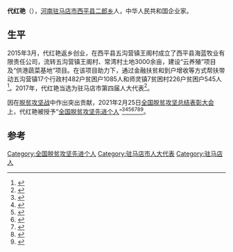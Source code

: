 '''代红艳'''（{{bd|1974年|6月}}），[[河南|河南]][[驻马店市|驻马店市]][[西平县|西平县]][[二郎乡_(西平县)|二郎乡]]人，中华人民共和国企业家。

== 生平 ==
2015年3月，代红艳返乡创业，在西平县五沟营镇王阁村成立了西平县海蓝牧业有限责任公司，流转五沟营镇王阁村、常湾村土地3000余亩，建设“云养殖”项目及“供港蔬菜基地”项目。在该项目助力下，通过金融扶贫和到户增收等方式帮扶带动五沟营镇17个行政村482户贫困户1085人和师灵镇7贫困村226户贫困户545人<ref>{{Cite web|title=今天上午，人民大会堂，西平县海蓝牧业代红艳获国家表彰|url=https://www.163.com/dy/article/G3N122MP05505410.html|accessdate=2021-04-02|date=2021-02-25|last=网易|work=www.163.com|archive-date=2021-04-04|archive-url=https://web.archive.org/web/20210404033141/https://www.163.com/dy/article/G3N122MP05505410.html|dead-url=no}}</ref>。2017年，代红艳当选为驻马店市第四届人大代表<ref>{{Cite web|title=代红艳 牵紧产业扶贫“牛鼻子”鼓起贫困群众“钱袋子”-驻马店网——驻马店新闻网——驻马店唯一重点综合新闻网站|url=http://www.zmdnews.cn/2021/0301/634889.shtml|accessdate=2021-04-02|work=www.zmdnews.cn|archive-date=2021-04-04|archive-url=https://web.archive.org/web/20210404033047/http://www.zmdnews.cn/2021/0301/634889.shtml|dead-url=no}}</ref>。

因在[[脱贫攻坚战|脱贫攻坚战]]中作出突出贡献，2021年2月25日[[全国脱贫攻坚总结表彰大会|全国脱贫攻坚总结表彰大会]]上，代红艳被授予“[[全国脱贫攻坚先进个人|全国脱贫攻坚先进个人]]”<ref>{{Cite web|title=关于全国脱贫攻坚先进个人先进集体拟表彰对象的公示|url=https://www.chinanews.com/gn/2021/02-10/9409480.shtml|accessdate=2021-03-12|work=[[中新网|中新网]]|archive-date=2021-02-15|archive-url=https://web.archive.org/web/20210215003222/http://www.chinanews.com/gn/2021/02-10/9409480.shtml|dead-url=no}}</ref><ref>{{Cite web|title=全国脱贫攻坚1981名先进个人和1501个先进集体名单发布|url=https://www.thepaper.cn/newsDetail_forward_11460123|accessdate=2021-03-12|work=[[澎湃新闻|澎湃新闻]]|archive-date=2021-02-28|archive-url=https://web.archive.org/web/20210228125058/https://www.thepaper.cn/newsDetail_forward_11460123|dead-url=no}}</ref><ref>{{Cite web|title=全国脱贫攻坚先进个人1981名、先进集体1501个 名单公布|url=https://www.bjnews.com.cn/detail/161425514215596.html|accessdate=2021-03-12|work=[[北京新闻网|北京新闻网]]|archive-date=2021-08-20|archive-url=https://web.archive.org/web/20210820171915/https://www.bjnews.com.cn/detail/161425514215596.html|dead-url=no}}</ref><ref>{{cite web | title=关于表彰全国脱贫攻坚先进个人和先进集体的决定 | website=人民日报 | date=2013-07-17 | url=http://paper.people.com.cn/rmrb/html/2021-02/26/nw.D110000renmrb_20210226_4-03.htm | language=zh | access-date=2021-03-17 | archive-date=2021-08-13 | archive-url=https://web.archive.org/web/20210813225632/http://paper.people.com.cn/rmrb/html/2021-02/26/nw.D110000renmrb_20210226_4-03.htm | dead-url=no }}</ref><ref>{{cite web | title=全国脱贫攻坚先进个人名单 | website=光明日报-光明网 | url=https://epaper.gmw.cn/gmrb/html/2021-02/26/nw.D110000gmrb_20210226_1-08.htm | language=zh | access-date=2021-03-17 | archive-date=2021-12-03 | archive-url=https://web.archive.org/web/20211203003331/https://epaper.gmw.cn/gmrb/html/2021-02/26/nw.D110000gmrb_20210226_1-08.htm | dead-url=no }}</ref><ref>{{cite web | title=全国脱贫攻坚1981名先进个人和1501个先进集体名单发布 | website=东方网 | date=2021-02-25 | url=https://n.eastday.com/pnews/161425172177019915 | language=zh | access-date=2021-03-17 | archive-date=2021-12-03 | archive-url=https://web.archive.org/web/20211203003339/https://n.eastday.com/pnews/161425172177019915 | dead-url=no }}</ref><ref>{{cite web | title=中共中央国务院关于表彰全国脱贫攻坚先进个人和先进集体的决定 | website=[[环球网|环球网]] | url=https://china.huanqiu.com/article/424sBpZGkdl | language=zh | access-date=2021-03-17 | archive-date=2021-08-20 | archive-url=https://web.archive.org/web/20210820144800/https://china.huanqiu.com/article/424sBpZGkdl | dead-url=no }}</ref>。

==参考==
{{Reflist|4}}

[[Category:全国脱贫攻坚先进个人|Category:全国脱贫攻坚先进个人]]
[[Category:驻马店市人大代表|Category:驻马店市人大代表]]
[[Category:驻马店人|Category:驻马店人]]
